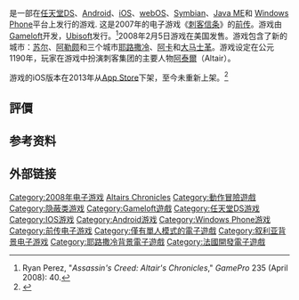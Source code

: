 {{expand|time=2014-06-24T04:00:04+00:00}}
{{NoteTA
| G1=Games
}}
{{Infobox VG
| title        = 刺客信条：阿泰尔编年史
| english      = Assassin's Creed: Altaïr's Chronicles
| image = File:Assassin's_Creed_AC.png
| genre = [[动作冒险游戏|动作冒险]]、[[隐蔽类游戏|隐蔽类游戏]]
| platforms    = [[任天堂DS|任天堂DS]]、<br>[[Android|Android]]、<br>[[iOS|iOS]]、<br>[[webOS|webOS]]、<br>[[Symbian|塞班]]、<br>[[Java_ME|Java ME]]、<br>[[Windows_Phone|Windows Phone]]
| developer    = [[Gameloft|Gameloft]]
| publisher    = [[Ubisoft|Ubisoft]]
| artist = Arthur Hugot (Art Director)
| designer = Bogdan Lucaci<br>Cristian Soare
| series       = [[刺客信条系列|刺客信条系列]]
| modes        = [[单人游戏|单人游戏]]
| released     = '''任天堂DS'''{{Vgrelease|NA|2008年2月5日|AUS|2008年4月3日|EU|2008年4月11日}}'''iOS'''<br />2009年4月23日<br />'''Palm WebOS'''<br />2010年1月25日<br />'''Windows Phone 7'''<br />2010年11月11日
}}

{{vgname|刺客信条：阿泰尔编年史|en=Assassin's Creed: Altaïr's Chronicles}}是一部在[[任天堂DS|任天堂DS]]、[[Android|Android]]、[[iOS|iOS]]、[[webOS|webOS]]、[[Symbian|Symbian]]、[[Java_ME|Java ME]]和 [[Windows_Phone|Windows Phone]]平台上发行的游戏. 这是2007年的电子游戏《[[刺客信条|刺客信条]]》的[[前传|前传]]。游戏由 [[Gameloft|Gameloft]]开发，[[Ubisoft|Ubisoft]]发行。<ref>Ryan Perez, "''Assassin's Creed: Altair's Chronicles''," ''GamePro'' 235 (April 2008): 40.</ref>2008年2月5日游戏在美国发售。游戏包含了新的城市：[[苏尔|苏尔]]、[[阿勒颇|阿勒颇]]和三个城市[[耶路撒冷|耶路撒冷]]、[[阿卡|阿卡]]和[[大马士革|大马士革]]。游戏设定在公元1190年，玩家在游戏中扮演刺客集团的主要人物[[阿泰爾·伊本·拉阿哈德|阿泰爾]]（Altair）。

游戏的iOS版本在2013年从[[App_Store|App Store]]下架，至今未重新上架。<ref>{{cite web | url=http://assassinscreed.wikia.com/wiki/Assassin's_Creed:_Alta%C3%AFr's_Chronicles | title=Assassin's Creed: Altaïr's Chronicles | work=[[Wikia|Wikia]] | accessdate=2014-04-09 | date=2014-02-01 | archive-date=2019-01-17 | archive-url=https://web.archive.org/web/20190117074622/http://assassinscreed.wikia.com/wiki/Assassin's_Creed:_Alta%C3%AFr's_Chronicles | dead-url=no }}</ref>

==評價==
{{VG reviews
| width = 25em
| align = left
|GR=(DS) 58.00%<ref name="grds">{{cite web |url=http://www.gamerankings.com/ds/939560-assassins-creed-altairs-chronicles/index.html |title=Assassin's Creed: Altair's Chronicles for DS |accessdate=2016-11-26 |publisher=[[GameRankings|GameRankings]] |archive-date=2019-12-09 |archive-url=https://web.archive.org/web/20191209012212/https://www.gamerankings.com/ds/939560-assassins-creed-altairs-chronicles/index.html |dead-url=no }}</ref> <br />(IOS)73.83% <ref name="grios">{{cite web |url=http://www.gamerankings.com/iphone/959444-assassins-creed-altairs-chronicles/index.html |title=Assassin's Creed: Altair's Chronicles for IOS |accessdate=2016-11-26 |publisher=[[GameRankings|GameRankings]] |archive-date=2016-11-27 |archive-url=https://web.archive.org/web/20161127084650/http://www.gamerankings.com/iphone/959444-assassins-creed-altairs-chronicles/index.html |dead-url=no }}</ref>
|MC=(DS) 58/100<ref name="mcds">{{cite web |url=http://www.metacritic.com/game/ds/assassins-creed-altairs-chronicles/critic-reviews |title=Assassin's Creed: Altair's Chronicles reviews at Metacritic.com |accessdate=2016-11-26 |publisher=[[Metacritic|Metacritic]] |archive-date=2017-05-12 |archive-url=https://web.archive.org/web/20170512012733/http://www.metacritic.com/game/ds/assassins-creed-altairs-chronicles/critic-reviews |dead-url=no }}</ref>
|GMaster=(DS) 45/100
|PALGN=(DS) 4/10
|NP=(DS) 75/100
|IGN=(DS) 7/10<br />(IOS) 8.3/10
|NWR=(DS) 7/10
|GSpy=(DS) {{Rating|4.5|5}}
|GSpot=(DS) 6/10
|GRadar=(DS) {{Rating|3|5}}
|GI=(DS) 6/10
|GameZone=(DS) 7/10
|EuroG=(DS) 5/10
|NG=(DS) 5/10
|G4=(DS) 4/10
|Edge=(DS) 3/10
|1UP=(DS) 2.5/10
}}
{{clear}}

==参考资料==
<references/>

== 外部链接 ==

{{刺客信条}}

{{DEFAULTSORT:Assassin's Creed, Altaïr's Chronicles}}
[[Category:2008年电子游戏|Category:2008年电子游戏]]
[[Category:刺客教條系列電子遊戲|Altairs Chronicles]]
[[Category:動作冒險遊戲|Category:動作冒險遊戲]]
[[Category:隐蔽类游戏|Category:隐蔽类游戏]]
[[Category:Gameloft遊戲|Category:Gameloft遊戲]]
[[Category:任天堂DS游戏|Category:任天堂DS游戏]]
[[Category:IOS游戏|Category:IOS游戏]]
[[Category:Android游戏|Category:Android游戏]]
[[Category:Windows_Phone游戏|Category:Windows Phone游戏]]
[[Category:前传电子游戏|Category:前传电子游戏]]
[[Category:僅有單人模式的電子遊戲|Category:僅有單人模式的電子遊戲]]
[[Category:叙利亚背景电子游戏|Category:叙利亚背景电子游戏]]
[[Category:耶路撒冷背景電子遊戲|Category:耶路撒冷背景電子遊戲]]
[[Category:法國開發電子遊戲|Category:法國開發電子遊戲]]